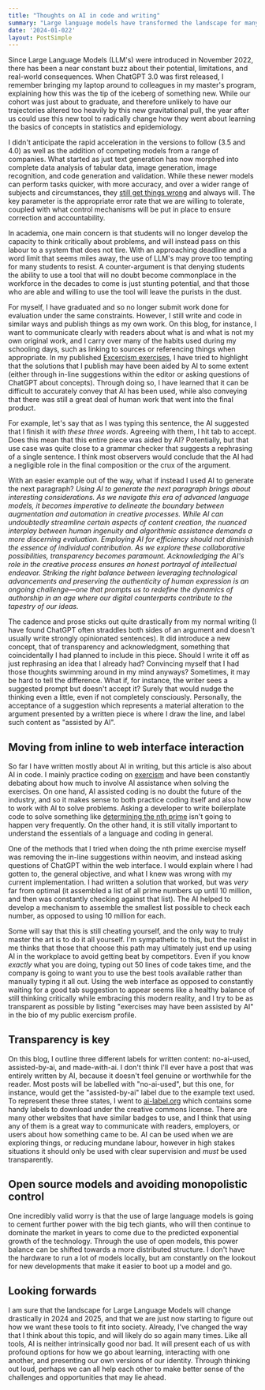 ```yaml
---
title: "Thoughts on AI in code and writing"
summary: "Large language models have transformed the landscape for many processes over the past year, but perhaps none more so than writing and coding. Here I outline how I think about AI in both areas."
date: '2024-01-022'
layout: PostSimple
---
```


Since Large Language Models (LLM's) were introduced in November 2022, there has been a near constant buzz about their potential, limitations, and real-world consequences. When ChatGPT 3.0 was first released, I remember bringing my laptop around to colleagues in my master's program, explaining how this was the tip of the iceberg of something new. While our cohort was just about to graduate, and therefore unlikely to have our trajectories altered too heavily by this new gravitational pull, the year after us could use this new tool to radically change how they went about learning the basics of concepts in statistics and epidemiology. 

I didn't anticipate the rapid acceleration in the versions to follow (3.5 and 4.0) as well as the addition of competing models from a range of companies. What started as just text generation has now morphed into complete data analysis of tabular data, image generation, image recognition, and code generation and validation. While these newer models can perform tasks quicker, with more accuracy, and over a wider range of subjects and circumstances, they [still get things wrong](https://doi.org/10.1016/S2589-7500(23)00023-7) and always will. The key parameter is the appropriate error rate that we are willing to tolerate, coupled with what control mechanisms will be put in place to ensure correction and accountability. 

In academia, one main concern is that students will no longer develop the capacity to think critically about problems, and will instead pass on this labour to a system that does not tire. With an approaching deadline and a word limit that seems miles away, the use of LLM's may prove too tempting for many students to resist. A counter-argument is that denying students the ability to use a tool that will no doubt become commonplace in the workforce in the decades to come is just stunting potential, and that those who are able and willing to use the tool will leave the purists in the dust. 

For myself, I have graduated and so no longer submit work done for evaluation under the same constraints. However, I still write and code in similar ways and publish things as my own work. On this blog, for instance, I want to communicate clearly with readers about what is and what is not my own original work, and I carry over many of the habits used during my schooling days, such as linking to sources or referencing things when appropriate. In my published [Excercism exercises](https://exercism.org/profiles/mark-pitblado), I have tried to highlight that the solutions that I publish may have been aided by AI to some extent (either through in-line suggestions within the editor or asking questions of ChatGPT about concepts). Through doing so, I have learned that it can be difficult to accurately convey that AI has been used, while also conveying that there was still a great deal of human work that went into the final product.

For example, let's say that as I was typing this sentence, the AI suggested that I finish it *with these three words*. Agreeing with them, I hit tab to accept. Does this mean that this entire piece was aided by AI? Potentially, but that use case was quite close to a grammar checker that suggests a rephrasing of a single sentence. I think most observers would conclude that the AI had a negligible role in the final composition or the crux of the argument. 

With an easier example out of the way, what if instead I used AI to generate the next paragraph? *Using AI to generate the next paragraph brings about interesting considerations. As we navigate this era of advanced language models, it becomes imperative to delineate the boundary between augmentation and automation in creative processes. While AI can undoubtedly streamline certain aspects of content creation, the nuanced interplay between human ingenuity and algorithmic assistance demands a more discerning evaluation. Employing AI for efficiency should not diminish the essence of individual contribution. As we explore these collaborative possibilities, transparency becomes paramount. Acknowledging the AI's role in the creative process ensures an honest portrayal of intellectual endeavor. Striking the right balance between leveraging technological advancements and preserving the authenticity of human expression is an ongoing challenge—one that prompts us to redefine the dynamics of authorship in an age where our digital counterparts contribute to the tapestry of our ideas.*

The cadence and prose sticks out quite drastically from my normal writing (I have found ChatGPT often straddles both sides of an argument and doesn't usually write strongly opinionated sentences). It did introduce a new concept, that of transparency and acknowledgment, something that coincidentally I had planned to include in this piece. Should I write it off as just rephrasing an idea that I already had? Convincing myself that I had those thoughts swimming around in my mind anyways? Sometimes, it may be hard to tell the difference. What if, for instance, the writer sees a suggested prompt but doesn't accept it? Surely that would nudge the thinking even a little, even if not completely consciously. Personally, the acceptance of a suggestion which represents a material alteration to the argument presented by a written piece is where I draw the line, and label such content as "assisted by AI".  

## Moving from inline to web interface interaction 

So far I have written mostly about AI in writing, but this article is also about AI in code. I mainly practice coding on [exercism](https://exercism.org) and have been constantly debating about how much to involve AI assistance when solving the exercises. On one hand, AI assisted coding is no doubt the future of the industry, and so it makes sense to both practice coding itself and also how to work with AI to solve problems. Asking a developer to write boilerplate code to solve something like [determining the nth prime](https://exercism.org/tracks/python/exercises/nth-prime) isn't going to happen very frequently. On the other hand, it is still vitally important to understand the essentials of a language and coding in general. 

One of the methods that I tried when doing the nth prime exercise myself was removing the in-line suggestions within neovim, and instead asking questions of ChatGPT within the web interface. I would explain where I had gotten to, the general objective, and what I knew was wrong with my current implementation. I had written a solution that worked, but was *very* far from optimal (it assembled a list of all prime numbers up until 10 million, and then was constantly checking against that list). The AI helped to develop a mechanism to assemble the smallest list possible to check each number, as opposed to using 10 million for each.

Some will say that this is still cheating yourself, and the only way to truly master the art is to do it all yourself. I'm sympathetic to this, but the realist in me thinks that those that choose this path may ultimately just end up using AI in the workplace to avoid getting beat by competitors. Even if you know *exactly* what you are doing, typing out 50 lines of code takes time, and the company is going to want you to use the best tools available rather than manually typing it all out. Using the web interface as opposed to constantly waiting for a good tab suggestion to appear seems like a healthy balance of still thinking critically while embracing this modern reality, and I try to be as transparent as possible by listing "exercises may have been assisted by AI" in the bio of my public exercism profile.

## Transparency is key

On this blog, I outline three different labels for written content: no-ai-used, assisted-by-ai, and made-with-ai. I don't think I'll ever have a post that was entirely written by AI, because it doesn't feel genuine or worthwhile for the reader. Most posts will be labelled with "no-ai-used", but this one, for instance, would get the "assisted-by-ai" label due to the example text used. To represent these three states, I went to [ai-label.org](https://ai-label.org) which contains some handy labels to download under the creative commons license. There are many other websites that have similar badges to use, and I think that using any of them is a great way to communicate with readers, employers, or users about how something came to be. AI can be used when we are exploring things, or reducing mundane labour, however in high stakes situations it should only be used with clear supervision and *must* be used transparently. 

## Open source models and avoiding monopolistic control

One incredibly valid worry is that the use of large language models is going to cement further power with the big tech giants, who will then continue to dominate the market in years to come due to the predicted exponential growth of the technology. Through the use of open models, this power balance can be shifted towards a more distributed structure. I don't have the hardware to run a lot of models locally, but am constantly on the lookout for new developments that make it easier to boot up a model and go. 

## Looking forwards
I am sure that the landscape for Large Language Models will change drastically in 2024 and 2025, and that we are just now starting to figure out how we want these tools to fit into society. Already, I've changed the way that I think about this topic, and will likely do so again many times. Like all tools, AI is neither intrinsically good nor bad. It will present each of us with profound options for how we go about learning, interacting with one another, and presenting our own versions of our identity. Through thinking out loud, perhaps we can all help each other to make better sense of the challenges and opportunities that may lie ahead.
